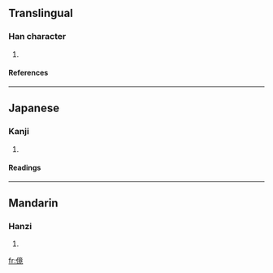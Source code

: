 ==Translingual==
===Han character===
{{Han char|rn=9|rad=人|as=11|sn=13|four=|canj=人卜廿山 (OYTU)}}
# {{defn|Han}}
====References====
{{Han ref|kx=0115.040|dkj=01032|dj=0245.020|hdz=10214.080|uh=50B9|ud=20665}}
----
==Japanese==
===Kanji===
{{ja-kanji|grade=|rs=人11}}
# {{defn|Japanese}}
====Readings====
{{ja-readings|on=[[きょう]] (kyō), [[ごう]] (gō), [[ぎょう]] (gyō), [[こう]] (kō)|kun=[[つよい]] (tsuyoi), [[たおす]] (taosu)}}
----
==Mandarin==
===Hanzi===
{{cmn-hanzi|pin=[[jìng]] (jing4)|wg=ching<sup>4</sup>}}
# {{defn|Mandarin}}

[[fr:傹]]